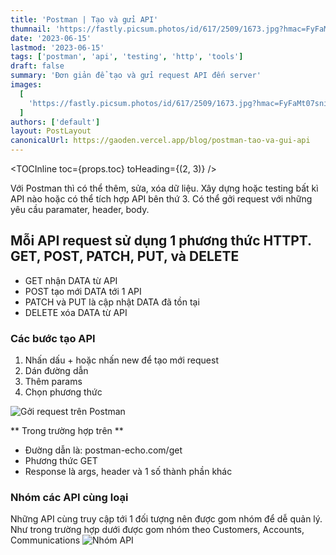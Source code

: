 ```yaml
---
title: 'Postman | Tạo và gửi API'
thumnail: 'https://fastly.picsum.photos/id/617/2509/1673.jpg?hmac=FyFaMt07sniSty8upa_5kIkAOQUy7OFnjcrPf6hISYk'
date: '2023-06-15'
lastmod: '2023-06-15'
tags: ['postman', 'api', 'testing', 'http', 'tools']
draft: false
summary: 'Đơn giản để tạo và gửi request API đến server'
images:
  [
    'https://fastly.picsum.photos/id/617/2509/1673.jpg?hmac=FyFaMt07sniSty8upa_5kIkAOQUy7OFnjcrPf6hISYk',
  ]
authors: ['default']
layout: PostLayout
canonicalUrl: https://gaoden.vercel.app/blog/postman-tao-va-gui-api
---
```


<TOCInline toc={props.toc} toHeading={(2, 3)} />

Với Postman thì có thể thêm, sửa, xóa dữ liệu. Xây dựng hoặc testing bất kì API nào hoặc có thể tích hợp API bên thứ 3. Có thể gởi request với những yêu cầu paramater, header, body.

## Mỗi API request sử dụng 1 phương thức HTTPT. GET, POST, PATCH, PUT, và DELETE

- GET nhận DATA từ API
- POST tạo mới DATA tới 1 API
- PATCH và PUT là cập nhật DATA đã tồn tại
- DELETE xóa DATA từ API

### Các bước tạo API

1. Nhấn dấu + hoặc nhấn new để tạo mới request
2. Dán đường dẫn
3. Thêm params
4. Chọn phương thức

![Gởi request trên Postman](https://hksbjaideaoctdqnkzug.supabase.co/storage/v1/object/public/affiliate/cource/request_api_postman.jpeg)

** Trong trường hợp trên **

- Đường dẫn là: postman-echo.com/get
- Phương thức GET
- Response là args, header và 1 số thành phần khác

### Nhóm các API cùng loại

Những API cùng truy cập tới 1 đối tượng nên được gom nhóm để dễ quản lý. Như trong trường hợp dưới được gom nhóm theo Customers, Accounts, Communications
![Nhóm API](https://hksbjaideaoctdqnkzug.supabase.co/storage/v1/object/public/affiliate/cource/postman_group_api.jpeg)
